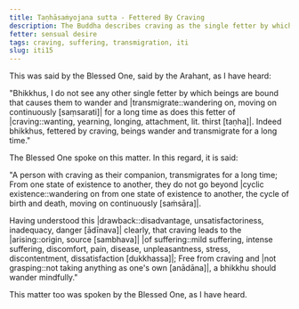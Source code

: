 ```yaml
---
title: Taṇhāsaṁyojana sutta - Fettered By Craving
description: The Buddha describes craving as the single fetter by which beings are bound that causes them to wander and transmigrate for a long time.
fetter: sensual desire
tags: craving, suffering, transmigration, iti
slug: iti15
---
```


This was said by the Blessed One, said by the Arahant, as I have heard:

"Bhikkhus, I do not see any other single fetter by which beings are bound that causes them to wander and |transmigrate::wandering on, moving on continuously [saṃsarati]| for a long time as does this fetter of |craving::wanting, yearning, longing, attachment, lit. thirst [taṇha]|. Indeed bhikkhus, fettered by craving, beings wander and transmigrate for a long time."

The Blessed One spoke on this matter. In this regard, it is said:

"A person with craving as their companion,
transmigrates for a long time;
From one state of existence to another,
they do not go beyond |cyclic existence::wandering on from one state of existence to another, the cycle of birth and death, moving on continuously [saṁsāra]|.

Having understood this |drawback::disadvantage, unsatisfactoriness, inadequacy, danger [ādīnava]| clearly,
that craving leads to the |arising::origin, source [sambhava]| |of suffering::mild suffering, intense suffering, discomfort, pain, disease, unpleasantness, stress, discontentment, dissatisfaction [dukkhassa]|;
Free from craving and |not grasping::not taking anything as one's own [anādāna]|,
a bhikkhu should wander mindfully."

This matter too was spoken by the Blessed One, as I have heard.